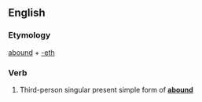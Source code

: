==English==

===Etymology===
[[abound]] + [[-eth]]

===Verb===
{{infl|en|verb form}}

# {{archaic}} Third-person singular present simple form of '''[[abound]]'''
